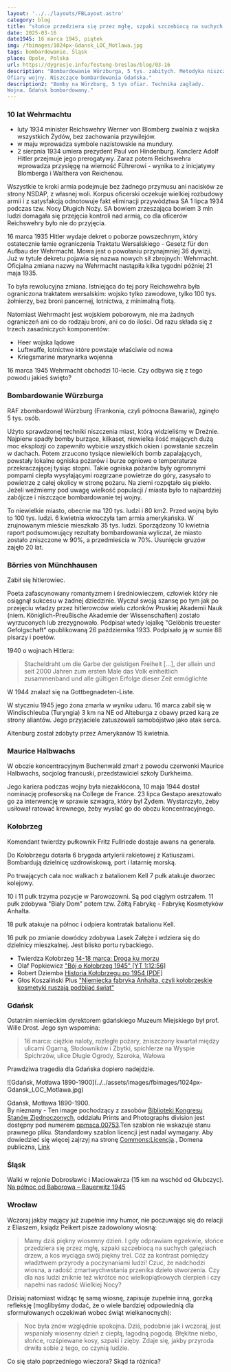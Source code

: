 ```yaml
---
layout: '../../layouts/FBLayout.astro'
category: blog
title: "słońce przedziera się przez mgłę, szpaki szczebiocą na suchych gałęziach drzew"
date: 2025-03-16
date1945: 16 marca 1945, piątek
img: /fbimages/1024px-Gdansk_LOC_Motlawa.jpg
tags: bombardowanie, Śląsk
place: Opole, Polska
url: https://dygresje.info/festung-breslau/blog/03-16
description: "Bombardowanie Würzburga, 5 tys. zabitych. Metodyka niszczenia miast.
Ofiary wojny. Niszczące bombardowania Gdańska."
description2: "Bomby na Würzburg, 5 tys ofiar. Technika zagłady.
Wojna. Gdańsk bombardowany."
---
```



### 10 lat Wehrmachtu

- luty 1934 minister Reichswehry Werner von Blomberg zwalnia z wojska wszystkich Żydów, bez zachowania przywilejów.
- w maju wprowadza symbole nazistowskie na mundury.
- 2 sierpnia 1934 umiera prezydent Paul von Hindenburg. Kanclerz Adolf Hitler przejmuje jego prerogatywy. Zaraz potem Reichswehra wprowadza przysięgę na wierność Führerowi - wynika to z inicjatywy Blomberga i Walthera von Reichenau.

Wszystkie te kroki armia podejmuje bez żadnego przymusu ani nacisków ze strony NSDAP, z własnej woli. Korpus oficerski oczekuje wielkiej rozbudowy armii i z satysfakcją odnotowuje fakt eliminacji przywództwa SA 1 lipca 1934 podczas tzw. Nocy Długich Noży. SA bowiem zrzeszająca bowiem 3 mln ludzi domagała się przejęcia kontroli nad armią, co dla oficerów Reichswehry było nie do przyjęcia.

16 marca 1935 Hitler wydaje dekret o poborze powszechnym, który ostatecznie łamie ograniczenia Traktatu Wersalskiego - Gesetz für den Aufbau der Wehrmacht. Mowa jest o powołaniu przynajmniej 36 dywizji. Już w tytule dekretu pojawia się nazwa nowych sił zbrojnych: Wehrmacht. Oficjalna zmiana nazwy na Wehrmacht nastąpiła kilka tygodni później 21 maja 1935.

To była rewolucyjna zmiana. Istniejąca do tej pory Reichswehra była ograniczona traktatem wersalskim: wojsko tylko zawodowe, tylko 100 tys. żołnierzy, bez broni pancernej, lotnictwa, z minimalną flotą.

Natomiast Wehrmacht jest wojskiem poborowym, nie ma żadnych ograniczeń ani co do rodzaju broni, ani co do ilości. Od razu składa się z trzech zasadniczych komponentów:

- Heer wojska lądowe
- Luftwaffe, lotnictwo które powstaje właściwie od nowa
- Kriegsmarine marynarka wojenna

16 marca 1945 Wehrmacht obchodzi 10-lecie. Czy odbywa się z tego powodu jakieś święto?

<SeeAlso txt="Armia niemiecka 1918-45" url="/festung-breslau/article/armia-niemiecka" />

### Bombardowanie Würzburga

RAF zbombardował Würzburg (Frankonia, czyli północna Bawaria), zginęło 5 tys. osób.

Użyto sprawdzonej techniki niszczenia miast, którą widzieliśmy w Dreźnie. Najpierw spadły bomby burzące, kilkaset, niewielka ilość mających dużą moc eksplozji co zapewniło wybicie wszystkich okien i powstanie szczelin w dachach. Potem zrzucono tysiące niewielkich bomb zapalających, powstały lokalne ogniska pożarów i burze ogniowe o temperaturze przekraczającej tysiąc stopni. Takie ogniska pożarów były ogromnymi pompami ciepła wysyłającymi rozgrzane powietrze do góry, zasysało to powietrze z całej okolicy w stronę pożaru. Na ziemi rozpętało się piekło. Jeżeli weźmiemy pod uwagę wielkość populacji / miasta było to najbardziej zabójcze i niszczące bombardowanie tej wojny.

<SeeAlso txt="Drezno bombardowanie 13-15 lutego 1945" url="/festung-breslau/article/drezno-bombardowanie" />

To niewielkie miasto, obecnie ma 120 tys. ludzi i 80 km2. Przed wojną było to 100 tys. ludzi. 6 kwietnia wkroczyła tam armia amerykańska. W zrujnowanym mieście mieszkało 35 tys. ludzi. Sporządzony 10 kwietnia raport podsumowujący rezultaty bombardowania wyliczał, że miasto zostało zniszczone w 90%, a przedmieścia w 70%. Usunięcie gruzów zajęło 20 lat.

### Börries von Münchhausen

Zabił się hitlerowiec.

Poeta zafascynowany romantyzmem i średniowieczem, człowiek który nie osiągnął sukcesu w żadnej dziedzinie. Wyczuł swoją szansę po tym jak po przejęciu władzy przez hitlerowców wielu członków Pruskiej Akademii Nauk (niem. Königlich-Preußische Akademie der Wissenschaften) zostało wyrzuconych lub zrezygnowało. Podpisał wtedy lojalkę "Gelöbnis treuester Gefolgschaft" opublikowaną 26 października 1933. Podpisało ją w sumie 88 pisarzy i poetów.

1940 o wojnach Hitlera:

>Stacheldraht um die Garbe der geistigen Freiheit [...], der allein und seit 2000 Jahren zum ersten Male das Volk einheitlich zusammenband und alle gültigen Erfolge dieser Zeit ermöglichte

W 1944 znalazł się na Gottbegnadeten-Liste.

W styczniu 1945 jego żona zmarła w wyniku udaru. 16 marca zabił się w Windischleuba (Turyngia) 3 km na NE od Alteburga z obawy przed karą ze strony aliantów. Jego przyjaciele zatuszowali samobójstwo jako atak serca.

Altenburg został zdobyty przez Amerykanów 15 kwietnia.

### Maurice Halbwachs

W obozie koncentracyjnym Buchenwald zmarł z powodu czerwonki Maurice Halbwachs, socjolog francuski, przedstawiciel szkoły Durkheima.

Jego kariera podczas wojny była niezakłócona, 10 maja 1944 dostał nominację profesorską na College de France. 23 lipca Gestapo aresztowało go za interwencję w sprawie szwagra, który był Żydem. Wystarczyło, żeby usiłował ratować krewnego, żeby wysłać go do obozu koncentracyjnego.

### Kołobrzeg

Komendant twierdzy pułkownik Fritz Fullriede dostaje awans na generała.

Do Kołobrzegu dotarła 6 brygada artylerii rakietowej z Katiuszami. Bombardują dzielnicę uzdrowiskową, port i latarnię morską.

Po trwających cała noc walkach z batalionem Kell 7 pułk atakuje dworzec kolejowy. 

10 i 11 pułk trzyma pozycje w Parowozowni. Są pod ciągłym ostrzałem. 11 pułk zdobywa "Biały Dom" potem tzw. Żółtą Fabrykę - Fabrykę Kosmetyków Anhalta.

18 pułk atakuje na północ i odpiera kontratak batalionu Kell.

16 pułk po zmianie dowódcy zdobywa Lasek Załęże i wdziera się do dzielnicy mieszkalnej. Jest blisko portu rybackiego.

- Twierdza Kołobrzeg [14-18 marca: Droga ku morzu](https://twierdzakolobrzeg.pl/twierdza/rok-1945/199-14-18-marca-droga-ku-morzu)
- Olaf Popkiewicz ["Bój o Kołobrzeg 1945" [YT 1:12:56]](https://www.youtube.com/watch?v=FRcRu3hCS4c)
- Robert Dziemba [Historia Kołobrzegu po 1954 [PDF]](https://historiakolobrzegu.pl/images/pliki/historia2.pdf)
- Głos Koszaliński Plus ["Niemiecka fabryka Anhalta, czyli kołobrzeskie kosmetyki ruszają podbijać świat"](https://plus.gk24.pl/niemiecka-fabryka-anhalta-czyli-kolobrzeskie-kosmetyki-ruszaja-podbijac-swiat/ar/12619627)

### Gdańsk

Ostatnim niemieckim dyrektorem gdańskiego Muzeum Miejskiego był prof. Wille Drost. Jego syn wspomina:

>16 marca: ciężkie naloty, rozległe pożary, zniszczony kwartał między ulicami Ogarną, Słodowników i Zbytki, spichlerze na Wyspie Spichrzów, ulice Długie Ogrody, Szeroka, Wałowa

Prawdziwa tragedia dla Gdańska dopiero nadejdzie.

<FBBoxImageWrapper>
![Gdańsk, Motława 1890-1900](../../assets/images/fbimages/1024px-Gdansk_LOC_Motlawa.jpg)

Gdańsk, Motława 1890-1900.<br />
By nieznany - Ten image pochodzący z zasobów [Biblioteki Kongresu Stanów Zjednoczonych](https://commons.wikimedia.org/wiki/Library_of_Congress), oddziału Prints and Photographs division jest dostępny pod numerem [ppmsca.00753](http://hdl.loc.gov/loc.pnp/ppmsca.00753).Ten szablon nie wskazuje stanu prawnego pliku. Standardowy szablon licencji jest nadal wymagany. Aby dowiedzieć się więcej zajrzyj na stronę [Commons:Licencja](https://commons.wikimedia.org/wiki/Commons:Licencja)., Domena publiczna, [Link](https://commons.wikimedia.org/w/index.php?curid=482068)
</FBBoxImageWrapper>

### Śląsk

Walki w rejonie Dobrosławic i Maciowakrza (15 km na wschód od Głubczyc). [Na północ od Baborowa – Bauerwitz 1945](https://www.facebook.com/bobr1945/posts/3751032145010421)

### Wrocław

Wczoraj jakby mający już zupełnie inny humor, nie poczuwając się do relacji z Eliaszem, ksiądz Peikert pisze zadowolony wiosną:

>Mamy dziś piękny wiosenny dzień. I gdy odprawiam egzekwie, słońce przedziera się przez mgłę, szpaki szczebiocą na suchych gałęziach drzew, a kos wyciąga swój piękny trel. Cóż za kontrast pomiędzy władztwem przyrody a poczynaniami ludzi! Czuć, że nadchodzi wiosna, a radość zmartwychwstania przenika dzieło stworzenia. Czy dla nas ludzi zniknie też wkrótce noc wielkopiątkowych cierpień i czy napełni nas radość Wielkiej Nocy?

Dzisiaj natomiast widząc tę samą wiosnę, zapisuje zupełnie inną, gorzką refleksję (moglibyśmy dodać, że o wiele bardziej odpowiednią dla sformułowanych oczekiwań wobec świąt wielkanocnych):

>Noc była znów względnie spokojna. Dziś, podobnie jak i wczoraj, jest wspaniały wiosenny dzień z ciepłą, łagodną pogodą. Błękitne niebo, słońce, rozśpiewane kosy, szpaki i zięby. Zdaje się, jakby przyroda drwiła sobie z tego, co czynią ludzie.

Co się stało poprzedniego wieczora? Skąd ta różnica?

